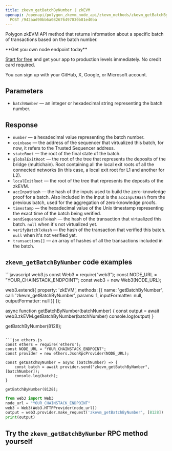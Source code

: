 ---
title: zkevm_getBatchByNumber | zkEVM
openapi: /openapi/polygon_zkevm_node_api/zkevm_methods/zkevm_getBatchByNumber.json
  POST /942aad90bb6a082676497030b81e40ba
---

Polygon zkEVM API method that returns information about a specific batch of transactions based on the batch number.

<Check>
**Get you own node endpoint today**

[Start for free](https://console.chainstack.com/) and get your app to production levels immediately. No credit card required.

You can sign up with your GitHub, X, Google, or Microsoft account.
</Check>


## Parameters

* `batchNumber` — an integer or hexadecimal string representing the batch number.

## Response

* `number` — a hexadecimal value representing the batch number.
* `coinbase` — the address of the sequencer that virtualized this batch, for now, it refers to the Trusted Sequencer address.
* `stateRoot` — the root of the final state of the batch.
* `globalExitRoot` — the root of the tree that represents the deposits of the bridge (multichain). Root containing all the local exit roots of all the connected networks (in this case, a local exit root for L1 and another for L2).
* `localExitRoot` — the root of the tree that represents the deposits of the zkEVM.
* `accInputHash` — the hash of the inputs used to build the zero-knowledge proof for a batch. Also included in the input is the `accInputHash` from the previous batch, used for the aggregation of zero-knowledge proofs.
* `timestamp` — the hexadecimal value of the Unix timestamp representing the exact time of the batch being verified.
* `sendSequencesTxHash` — the hash of the transaction that virtualized this batch. `null` when it's not virtualized yet.
* `verifyBatchTxHash` — the hash of the transaction that verified this batch. `null` when it's not verified yet.
* `transactions[]` — an array of hashes of all the transactions included in the batch.

## `zkevm_getBatchByNumber` code examples

<CodeGroup>
```javascript web3.js
const Web3 = require("web3");
const NODE_URL = "YOUR_CHAINSTACK_ENDPOINT";
const web3 = new Web3(NODE_URL);

web3.extend({
    property: 'zkEVM',
    methods: [{
      name: 'getBatchByNumber',
      call: 'zkevm_getBatchByNumber',
      params: 1,
      inputFormatter: null,
      outputFormatter: null
    }]
  });

async function getBatchByNumber(batchNumber) {
  const output = await web3.zkEVM.getBatchByNumber(batchNumber)
  console.log(output)
}

getBatchByNumber(8128);
```

```jsx ethers.js
const ethers = require('ethers');
const NODE_URL = "YOUR_CHAINSTACK_ENDPOINT";
const provider = new ethers.JsonRpcProvider(NODE_URL);

const getBatchByNumber = async (batchNumber) => {
    const batch = await provider.send("zkevm_getBatchByNumber", [batchNumber]);
    console.log(batch);
}

getBatchByNumber(8128);
```

```python web3.py
from web3 import Web3
node_url = "YOUR_CHAINSTACK_ENDPOINT"
web3 = Web3(Web3.HTTPProvider(node_url))
output = web3.provider.make_request('zkevm_getBatchByNumber', [8128])
print(output)
```
</CodeGroup>


## Try the `zkevm_getBatchByNumber` RPC method yourself